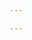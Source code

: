 ```yaml
---

---
```





 <FeatureCard
  title="Living documentation"
  subtitle="With Bridge, you can easily create living design system documentation together as a team.
  Design guidelines, visual language, styleguides, pattern libraries, and your processes — all get represented."
  />
 
<FeatureCard
  title="Friendly environment"
  subtitle="Bridge offers a friendly environment and familiar interface for designers, developers, and other
  specialists. Edit your documentation via our interface with great UX or directly in its code source."
  />

<FeatureCard
  title="Integration with tools"
  subtitle="Integration with the most popular design and development tools ensures seamless documenting process
  and no double work."
  />

<FeatureCard
  title="Full control over sources"
  subtitle="Bridge helps you to edit and maintain but you own the source code, it is hosted in your repository
  to which you have full access and control."
  />

<FeatureCard
  title="No boring routines"
  subtitle="We take care of all the needed routines and automations. All working by default or customizable
  via a human-friendly interface."
  />

<FeatureCard
  title="Rich features for free"
  subtitle="Bridge keeps the most desired features free. We architect the solution so that you can stay on
  the free plan as long as possible."
  />

<FeatureCard
  title="Scale with your needs"
  subtitle="With Bridge, you only need to pay for the selected features. Drop off everything you don't need and fit the budget."
  />
